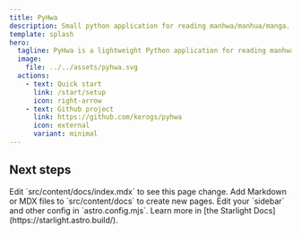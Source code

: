 ```yaml
---
title: PyHwa
description: Small python application for reading manhwa/manhua/manga. 
template: splash
hero:
  tagline: PyHwa is a lightweight Python application for reading manhwa, manhua, and manga across devices on your local network.
  image:
    file: ../../assets/pyhwa.svg
  actions:
    - text: Quick start
      link: /start/setup
      icon: right-arrow
    - text: Github project
      link: https://github.com/kerogs/pyhwa
      icon: external
      variant: minimal
---
```



## Next steps

<CardGrid stagger>
	<Card title="Update content" icon="pencil">
		Edit `src/content/docs/index.mdx` to see this page change.
	</Card>
	<Card title="Add new content" icon="add-document">
		Add Markdown or MDX files to `src/content/docs` to create new pages.
	</Card>
	<Card title="Configure your site" icon="setting">
		Edit your `sidebar` and other config in `astro.config.mjs`.
	</Card>
	<Card title="Read the docs" icon="open-book">
		Learn more in [the Starlight Docs](https://starlight.astro.build/).
	</Card>
</CardGrid>
